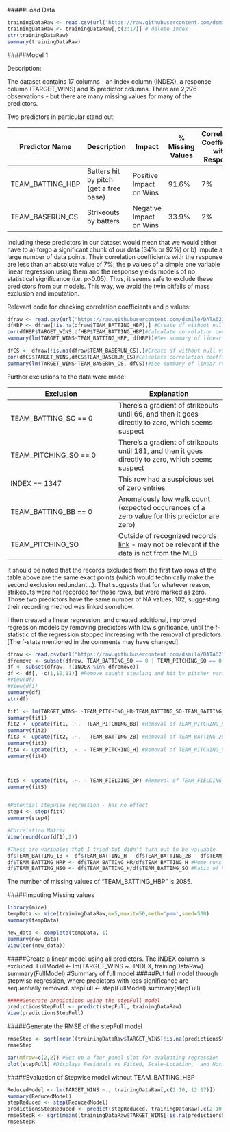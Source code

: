 #####Load Data

```r
trainingDataRaw <- read.csv(url("https://raw.githubusercontent.com/dsmilo/DATA621/master/HW1/data/moneyball-training-data.csv")) 
trainingDataRaw <- trainingDataRaw[,c(2:17)] # delete index
str(trainingDataRaw)
summary(trainingDataRaw)
```

#####Model 1

Description:

The dataset contains 17 columns - an index column (INDEX), a response column (TARGET_WINS) and 15 predictor columns. There are 2,276 observations - but there are many missing values for many of the predictors. 

Two predictors in particular stand out:

Predictor Name | Description | Impact | % Missing Values | Correlation Coefficient with Response | p-value
---|---|---|---|---|---|
TEAM_BATTING_HBP | Batters hit by pitch (get a free base) | Positive Impact on Wins | 91.6% | 7% | 31%
TEAM_BASERUN_CS | Strikeouts by batters | Negative Impact on Wins | 33.9% | 2% | 39%

Including these predictors in our dataset would mean that we would either have to a) forgo a significant chunk of our data (34% or 92%) or b) impute a large number of data points.  Their correlation coefficients with the response are less than an absolute value of 7%; the p values of a simple one variable linear regression using them and the response yields models of no statistical significance (i.e. p>0.05). Thus, it seems safe to exclude these predictors from our models. This way, we avoid the twin pitfalls of mass exclusion and imputation.

Relevant code for checking correlation coefficients and p values:

```r
dfraw <- read.csv(url("https://raw.githubusercontent.com/dsmilo/DATA621/master/HW1/data/moneyball-training-data.csv"))
dfHBP <- dfraw[!is.na(dfraw$TEAM_BATTING_HBP),] #Create df without null values for TEAM_BATTING_HBP
cor(dfHBP$TARGET_WINS,dfHBP$TEAM_BATTING_HBP)#Calculate correlation coefficient between response and TEAM_BATTING_HBP
summary(lm(TARGET_WINS~TEAM_BATTING_HBP, dfHBP))#See summary of linear regression model using TEAM_BATTING_HBP

dfCS <- dfraw[!is.na(dfraw$TEAM_BASERUN_CS),]#Create df without null values for TEAM_BASERUN_CS
cor(dfCS$TARGET_WINS,dfCS$TEAM_BASERUN_CS)#Calculate correlation coefficient between response and TEAM_BASERUN_CS
summary(lm(TARGET_WINS~TEAM_BASERUN_CS, dfCS))#See summary of linear regression model using TEAM_BASERUN_CS
```

Further exclusions to the data were made:

Exclusion | Explanation
|---|---|
TEAM_BATTING_SO == 0 | There's a gradient of strikeouts until 66, and then it goes directly to zero, which seems suspect
TEAM_PITCHING_SO == 0 | There's a gradient of strikeouts until 181, and then it goes directly to zero, which seems suspect
INDEX == 1347 | This row had a suspicious set of zero entries
TEAM_BATTING_BB == 0 | Anomalously low walk count (expected occurences of a zero value for this predictor are zero)
TEAM_PITCHING_SO | Outside of recognized records [link](http://www.baseball-almanac.com/recbooks/rb_strike2.shtml) - may not be relevant if the data is not from the MLB


It should be noted that the records excluded from the first two rows of the table above are the same exact points (which would technically make the second exclusion redundant...). That suggests that for whatever reason, strikeouts were not recorded for those rows, but were marked as zero. Those two predictors have the same number of NA values, 102, suggesting their recording method was linked somehow.

I then created a linear regression, and created additional, improved regression models by removing predictors with low significance, until the f-statistic of the regression stopped increasing with the removal of predictors. [The f-stats mentioned in the comments may have changed]

```r
dfraw <- read.csv(url("https://raw.githubusercontent.com/dsmilo/DATA621/master/HW1/data/moneyball-training-data.csv"))
dfremove <- subset(dfraw, TEAM_BATTING_SO == 0 | TEAM_PITCHING_SO == 0 | INDEX == 1347 | TEAM_BATTING_BB == 0 | TEAM_PITCHING_SO > 1535 | TEAM_PITCHING_SO < 308)$INDEX #Identify rows for removal, have zero strikeouts or bases stolen
df <- subset(dfraw, !(INDEX %in% dfremove))
df <- df[, -c(1,10,11)] #Remove caught stealing and hit by pitcher variables
#View(df)
#View(df1)
summary(df)
str(df)

fit1 <- lm(TARGET_WINS~.-TEAM_PITCHING_HR-TEAM_BATTING_SO-TEAM_BATTING_H, df)#Non-significant predictors removed
summary(fit1)
fit2 <- update(fit1, .~. -TEAM_PITCHING_BB) #Removal of TEAM_PITCHING_BB increases F-stat, 123.5 to 134.8
summary(fit2)
fit3 <- update(fit2, .~. - TEAM_BATTING_2B) #Removal of TEAM_BATTING_2B increases F-stat, 134.8 to 147.1
summary(fit3)
fit4 <- update(fit3, .~. - TEAM_PITCHING_H) #Removal of TEAM_PITCHING_H increases F-stat, 147.1 to 152.7
summary(fit4)



fit5 <- update(fit4, .~. - TEAM_FIELDING_DP) #Removal of TEAM_FIELDING_DP decreases F-stat, 152.7 to 125.8
summary(fit5)


#Potential stepwise regression - has no effect
step4 <- step(fit4)
summary(step4)

#Correlation Matrix
View(round(cor(df1),2))

#These are variables that I tried but didn't turn out to be valuable
df$TEAM_BATTING_1B <- df$TEAM_BATTING_H - df$TEAM_BATTING_2B - df$TEAM_BATTING_3B - df$TEAM_BATTING_HR #Singles - 1st Base Hits
df$TEAM_BATTING_HRP <- df$TEAM_BATTING_HR/df$TEAM_BATTING_H #Home runs as a percentage of base hits
df$TEAM_BATTING_HSO <- df$TEAM_BATTING_H/df$TEAM_BATTING_SO #Ratio of hits to strikeouts
```

The number of missing values of "TEAM_BATTING_HBP"  is 2085.

#####Imputing Missing values
```r
library(mice)
tempData <- mice(trainingDataRaw,m=5,maxit=50,meth='pmm',seed=500)
summary(tempData)

new_data <- complete(tempData, 1)
summary(new_data)
View(cor(new_data))
```







#####Create a linear model using all predictors. The INDEX column is excluded.
FullModel <- lm(TARGET_WINS ~.-INDEX, trainingDataRaw)
summary(FullModel) #Summary of full model
#####Put full model through stepwise regression, where predictors with less significance are sequentially removed.
stepFull <- step(FullModel) 
summary(stepFull)

```r
#####Generate predictions using the stepFull model
predictionsStepFull <- predict(stepFull, trainingDataRaw) 
View(predictionsStepFull)
```

#####Generate the RMSE of the stepFull model
```r
rmseStep <- sqrt(mean((trainingDataRaw$TARGET_WINS[!is.na(predictionsStepFull)] - predictionsStepFull[!is.na(predictionsStepFull)])^2)) 
rmseStep
```

```r
par(mfrow=c(2,2)) #Set up a four panel plot for evaluating regression
plot(stepFull) #Displays Residuals vs Fitted, Scale-Location,  and Normal Q-Q.
```

#####Evaluation of Stepwise model without TEAM_BATTING_HBP
```r
ReducedModel <- lm(TARGET_WINS ~., trainingDataRaw[,c(2:10, 12:17)])
summary(ReducedModel)
stepReduced <- step(ReducedModel)
predictionsStepReduced <- predict(stepReduced, trainingDataRaw[,c(2:10, 12:17)])
rmseStepR <- sqrt(mean((trainingDataRaw$TARGET_WINS[!is.na(predictionsStepReduced)] - predictionsStepReduced[!is.na(predictionsStepReduced)])^2))
rmseStepR
```
